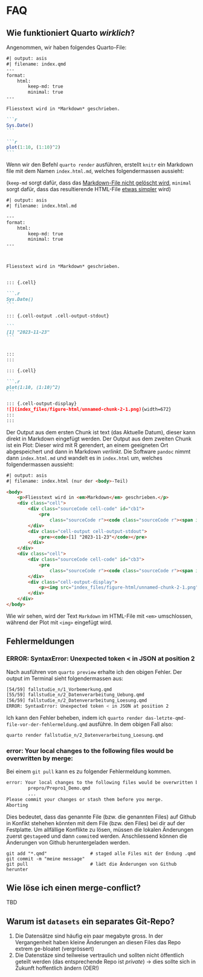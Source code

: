 # FAQ

## Wie funktioniert Quarto *wirklich*?



Angenommen, wir haben folgendes Quarto-File:

````markdown
#| output: asis
#| filename: index.qmd
---
format: 
    html:
        keep-md: true
        minimal: true
---

Fliesstext wird in *Markdown* geschrieben.

```r
Sys.Date()
```

```r
plot(1:10, (1:10)^2)
```
````

Wenn wir den Befehl `quarto render` ausführen, erstellt `knitr` ein Markdown file mit dem Namen `index.html.md`, welches folgendermassen aussieht:

(`keep-md` sorgt dafür, dass das [Markdown-File nicht gelöscht wird](https://quarto.org/docs/computations/execution-options.html#intermediates), `minimal` sorgt dafür, dass das resultierende HTML-File [etwas simpler](https://quarto.org/docs/output-formats/html-basics.html#minimal-html) wird)

````markdown
#| output: asis
#| filename: index.html.md

---
format: 
    html:
        keep-md: true
        minimal: true
---



Fliesstext wird in *Markdown* geschrieben.


::: {.cell}

```.r
Sys.Date()
```

::: {.cell-output .cell-output-stdout}

```
[1] "2023-11-23"
```


:::
:::

::: {.cell}

```.r
plot(1:10, (1:10)^2)
```

::: {.cell-output-display}
![](index_files/figure-html/unnamed-chunk-2-1.png){width=672}
:::
:::

````

Der Output aus dem ersten Chunk ist text (das Aktuelle Datum), dieser kann direkt in Markdown eingefügt werden. Der Output aus dem zweiten Chunk ist ein Plot: Dieser wird mit R gerendert, an einem geeigneten Ort abgespeichert und dann in Markdown *verlinkt*. Die Software `pandoc` nimmt dann `index.html.md` und wandelt es in `index.html` um, welches folgendermassen aussieht:



````html
#| output: asis
#| filename: index.html (nur der <body>-Teil)

<body>
    <p>Fliesstext wird in <em>Markdown</em> geschrieben.</p>
    <div class="cell">
        <div class="sourceCode cell-code" id="cb1">
            <pre
                class="sourceCode r"><code class="sourceCode r"><span id="cb1-1"><a href="#cb1-1" aria-hidden="true" tabindex="-1"></a><span class="fu">Sys.Date</span>()</span></code></pre>
        </div>
        <div class="cell-output cell-output-stdout">
            <pre><code>[1] "2023-11-23"</code></pre>
        </div>
    </div>
    <div class="cell">
        <div class="sourceCode cell-code" id="cb3">
            <pre
                class="sourceCode r"><code class="sourceCode r"><span id="cb3-1"><a href="#cb3-1" aria-hidden="true" tabindex="-1"></a><span class="fu">plot</span>(<span class="dv">1</span><span class="sc">:</span><span class="dv">10</span>, (<span class="dv">1</span><span class="sc">:</span><span class="dv">10</span>)<span class="sc">^</span><span class="dv">2</span>)</span></code></pre>
        </div>
        <div class="cell-output-display">
            <p><img src="index_files/figure-html/unnamed-chunk-2-1.png" width="672"></p>
        </div>
    </div>
</body>


````

Wie wir sehen, wird der Text `Markdown` im HTML-File mit `<em>` umschlossen, während der Plot mit `<img>` eingefügt wird.

<!-- TODO: Add PDF example -->

## Fehlermeldungen

### ERROR: SyntaxError: Unexpected token < in JSON at position 2

Nach ausführen von `quarto preview` erhalte ich den obigen Fehler. Der output im Terminal sieht folgendermassen aus:

```.bash
[54/59] fallstudie_n/1_Vorbemerkung.qmd
[55/59] fallstudie_n/2_Datenverarbeitung_Uebung.qmd
[56/59] fallstudie_n/2_Datenverarbeitung_Loesung.qmd
ERROR: SyntaxError: Unexpected token < in JSON at position 2
``` 

Ich kann den Fehler beheben, indem ich `quarto render das-letzte-qmd-file-vor-der-fehlermeldung.qmd` ausführe. In dem obigen Fall also:

```.bash
quarto render fallstudie_n/2_Datenverarbeitung_Loesung.qmd
```


### error: Your local changes to the following files would be overwritten by merge:

Bei einem `git pull` kann es zu folgender Fehlermeldung kommen.

```.bash
error: Your local changes to the following files would be overwritten by merge:
        prepro/Prepro1_Demo.qmd
        ...
Please commit your changes or stash them before you merge.
Aborting
```

Dies bedeutet, dass das genannte File (bzw. die genannten Files) auf Github in Konfikt stehehen könnten mit dem File (bzw. den Files) bei dir auf der Festplatte. Um allfällige Konflikte zu lösen, müssen die lokalen Änderungen zuerst ge`stage`ed und dann `commit`ed werden. Anschliessend können die Änderungen von Github heruntergeladen werden.

```
git add "*.qmd"                # staged alle Files mit der Endung .qmd
git commit -m "meine message" 
git pull                       # lädt die Änderungen von Github herunter
```


## Wie löse ich einen merge-conflict?

TBD

## Warum ist `datasets` ein separates Git-Repo?
1. Die Datensätze sind häufig ein paar megabyte gross. In der Vergangenheit haben kleine Änderungen an diesen Files das Repo extrem ge-bloatet (vergrössert)
2. Die Datenstäze sind teilweise vertraulich und sollten nicht öffentlich geteilt werden (das entsprechende Repo ist *private*) → dies sollte sich in Zukunft hoffentlich ändern (OER!)


